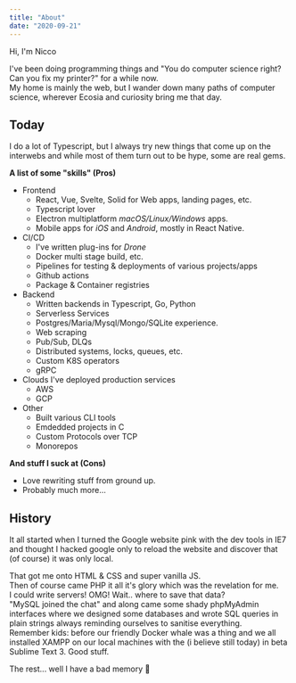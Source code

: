 ```yaml
---
title: "About"
date: "2020-09-21"
---
```



Hi, I'm Nicco

I've been doing programming things and "You do computer science right? Can you fix my printer?" for a while now.  
My home is mainly the web, but I wander down many paths of computer science, wherever Ecosia and curiosity bring me that day.

<div>
  <SkillBar progress={0.95} title="Skill bars are useless" />
  <SkillBar
    progress={0.03}
    title="I think I know everything there is to know about X"
  />
  <SkillBar progress={0.85} title="I can teach myself stuff" />
</div>

## Today

I do a lot of Typescript, but I always try new things that come up on the interwebs and while most of them turn out to be hype, some are real gems.

**A list of some "skills" (Pros)**

- Frontend
  - React, Vue, Svelte, Solid for Web apps, landing pages, etc.
  - Typescript lover
  - Electron multiplatform _macOS/Linux/Windows_ apps.
  - Mobile apps for _iOS_ and _Android_, mostly in React Native.
- CI/CD
  - I've written plug-ins for _Drone_
  - Docker multi stage build, etc.
  - Pipelines for testing & deployments of various projects/apps
  - Github actions
  - Package & Container registries
- Backend
  - Written backends in Typescript, Go, Python
  - Serverless Services
  - Postgres/Maria/Mysql/Mongo/SQLite experience.
  - Web scraping
  - Pub/Sub, DLQs
  - Distributed systems, locks, queues, etc.
  - Custom K8S operators
  - gRPC
- Clouds I've deployed production services
  - AWS
  - GCP
- Other
  - Built various CLI tools
  - Emdedded projects in C
  - Custom Protocols over TCP
  - Monorepos

**And stuff I suck at (Cons)**

- Love rewriting stuff from ground up.
- Probably much more...

## History

It all started when I turned the Google website pink with the dev tools in IE7 and thought I hacked google only to reload the website and discover that (of course) it was only local.

That got me onto HTML & CSS and super vanilla JS.  
Then of course came PHP it all it's glory which was the revelation for me.  
I could write servers! OMG! Wait.. where to save that data?  
"MySQL joined the chat" and along came some shady phpMyAdmin interfaces where we designed some databases and wrote SQL queries in plain strings always reminding ourselves to sanitise everything.  
Remember kids: before our friendly Docker whale was a thing and we all installed XAMPP on our local machines with the (i believe still today) in beta Sublime Text 3. Good stuff.

The rest... well I have a bad memory 🐘

<AboutImage />
